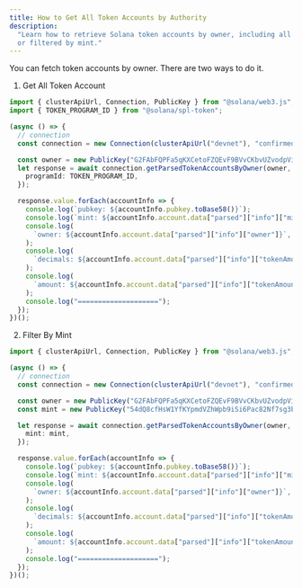 ```yaml
---
title: How to Get All Token Accounts by Authority
description:
  "Learn how to retrieve Solana token accounts by owner, including all accounts
  or filtered by mint."
---
```


You can fetch token accounts by owner. There are two ways to do it.

1. Get All Token Account

```typescript title="get-token-account-by-owner-all.ts"
import { clusterApiUrl, Connection, PublicKey } from "@solana/web3.js";
import { TOKEN_PROGRAM_ID } from "@solana/spl-token";

(async () => {
  // connection
  const connection = new Connection(clusterApiUrl("devnet"), "confirmed");

  const owner = new PublicKey("G2FAbFQPFa5qKXCetoFZQEvF9BVvCKbvUZvodpVidnoY");
  let response = await connection.getParsedTokenAccountsByOwner(owner, {
    programId: TOKEN_PROGRAM_ID,
  });

  response.value.forEach(accountInfo => {
    console.log(`pubkey: ${accountInfo.pubkey.toBase58()}`);
    console.log(`mint: ${accountInfo.account.data["parsed"]["info"]["mint"]}`);
    console.log(
      `owner: ${accountInfo.account.data["parsed"]["info"]["owner"]}`,
    );
    console.log(
      `decimals: ${accountInfo.account.data["parsed"]["info"]["tokenAmount"]["decimals"]}`,
    );
    console.log(
      `amount: ${accountInfo.account.data["parsed"]["info"]["tokenAmount"]["amount"]}`,
    );
    console.log("====================");
  });
})();
```

2. Filter By Mint

```typescript title="get-account-by-owner-by-mint.ts"
import { clusterApiUrl, Connection, PublicKey } from "@solana/web3.js";

(async () => {
  // connection
  const connection = new Connection(clusterApiUrl("devnet"), "confirmed");

  const owner = new PublicKey("G2FAbFQPFa5qKXCetoFZQEvF9BVvCKbvUZvodpVidnoY");
  const mint = new PublicKey("54dQ8cfHsW1YfKYpmdVZhWpb9iSi6Pac82Nf7sg3bVb");

  let response = await connection.getParsedTokenAccountsByOwner(owner, {
    mint: mint,
  });

  response.value.forEach(accountInfo => {
    console.log(`pubkey: ${accountInfo.pubkey.toBase58()}`);
    console.log(`mint: ${accountInfo.account.data["parsed"]["info"]["mint"]}`);
    console.log(
      `owner: ${accountInfo.account.data["parsed"]["info"]["owner"]}`,
    );
    console.log(
      `decimals: ${accountInfo.account.data["parsed"]["info"]["tokenAmount"]["decimals"]}`,
    );
    console.log(
      `amount: ${accountInfo.account.data["parsed"]["info"]["tokenAmount"]["amount"]}`,
    );
    console.log("====================");
  });
})();
```
